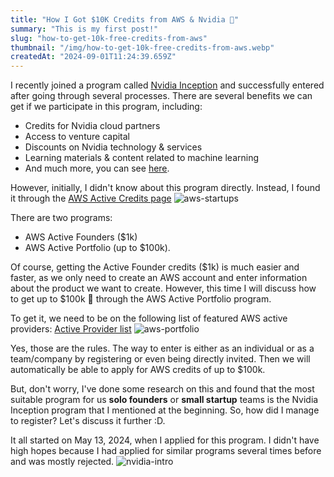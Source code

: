 ```yaml
---
title: "How I Got $10K Credits from AWS & Nvidia 🤯"
summary: "This is my first post!"
slug: "how-to-get-10k-free-credits-from-aws"
thumbnail: "/img/how-to-get-10k-free-credits-from-aws.webp"
createdAt: "2024-09-01T11:24:39.659Z"
---
```


I recently joined a program called [Nvidia Inception](https://www.nvidia.com/en-us/startups) and successfully entered after going through several processes. There are several benefits we can get if we participate in this program, including:

* Credits for Nvidia cloud partners
* Access to venture capital
* Discounts on Nvidia technology & services
* Learning materials & content related to machine learning
* And much more, you can see [here](https://www.nvidia.com/en-us/startups/?deeplink=expertise-faq--2#expertise-faq-item-22b9adb3d1).

However, initially, I didn't know about this program directly. Instead, I found it through the [AWS Active Credits page](https://aws.amazon.com/startups/credits) 
![aws-startups](/img/aws-active.webp "")

There are two programs: 
- AWS Active Founders ($1k)
- AWS Active Portfolio (up to $100k). 

Of course, getting the Active Founder credits ($1k) is much easier and faster, as we only need to create an AWS account and enter information about the product we want to create.
However, this time I will discuss how to get up to $100k 👑 through the AWS Active Portfolio program. 

To get it, we need to be on the following list of featured AWS active providers: [Active Provider list](https://aws.amazon.com/activate/portfolio-detail/)
![aws-portfolio](/img/aws-active-featured.webp "")

Yes, those are the rules. The way to enter is either as an individual or as a team/company by registering or even being directly invited. Then we will automatically be able to apply for AWS credits of up to $100k.

But, don't worry, I've done some research on this and found that the most suitable program for us **solo founders** or **small startup** teams is the Nvidia Inception program that I mentioned at the beginning. So, how did I manage to register? Let's discuss it further :D.

It all started on May 13, 2024, when I applied for this program. I didn't have high hopes because I had applied for similar programs several times before and was mostly rejected.
![nvidia-intro](/img/13th-may-email.png "")